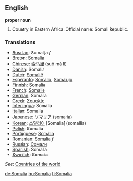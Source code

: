 ==English==

'''proper noun'''

# Country in Eastern Africa. Official name: Somali Republic.
===Translations===
*[[Bosnian]]: Somalija ''f''
*[[Breton]]: [[Somalia]]
*[[Chinese]]: [[索马里]] (suǒ mǎ lǐ)
*[[Danish]]: Somalia
*[[Dutch]]: [[Somalië]]
*[[Esperanto]]: [[Somalio]], [[Somalujo]]
*[[Finnish]]: Somalia
*[[French]]: [[Somalie]]
*[[German]]: Somalia
*[[Greek]]: [[Σομαλία]]
*[[Interlingua]]: Somalia
*[[Italian]]: Somalia
*[[Japanese]]: [[ソマリア]] (somaria)
*[[Korean]]: [[소말리아]] [Somalia] (somallia)
*[[Polish]]: Somalia
*[[Portuguese]]: [[Somália]]
*[[Romanian]]: [[Somalia]] ''f''
*[[Russian]]: [[Сомали]]
*[[Spanish]]: Somalia
*[[Swedish]]: Somalia

''See'': [[Countries of the world]]

[[de:Somalia]]
[[hu:Somalia]]
[[fi:Somalia]]